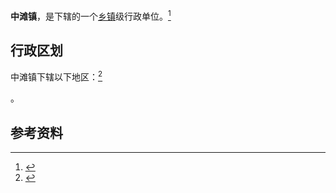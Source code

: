 {{中国乡级行政区|62/05/03/106/000}}

'''中滩镇'''，是{{PRC admin/fullname|62/05/03/106/000|3}}下辖的一个[[乡镇|乡镇]]级行政单位。<ref>{{PRC admin/ref sgc|{{PRC admin/parent|62/05/03/106/000}}}}</ref>

== 行政区划 ==

中滩镇下辖以下地区：<ref>{{PRC admin/ref sgc|62/05/03/106/000}}</ref>

{{PRC admin/children|62/05/03/106/000}}。

== 参考资料 ==

{{reflist}}

{{行政区划小作品}}
{{PRC admin/navcat|62/05/03/106/000}}